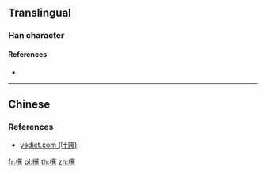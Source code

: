 ==Translingual==

===Han character===
{{Han char|rn=75|rad=木|as=16|sn=20|four=|canj=DTOF|ids=⿰木蕉}}

====References====
* {{Han ref|kx=0562.101|hdz=21316.041|uh=6AF5|ud=27381}}

----

==Chinese==
{{zh-see|樵|a}}

===References===
*[http://yedict.com/htm/6A/6AF5.htm yedict.com (叶典)]

[[fr:櫵]]
[[pl:櫵]]
[[th:櫵]]
[[zh:櫵]]